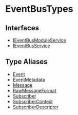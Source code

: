 
# EventBusTypes

## Interfaces

- [IEventBusModuleService](../EventBusTypes/interfaces/types.EventBusTypes.IEventBusModuleService/page.mdx)
- [IEventBusService](../EventBusTypes/interfaces/types.EventBusTypes.IEventBusService/page.mdx)

## Type Aliases

- [Event](../EventBusTypes/types/types.EventBusTypes.Event/page.mdx)
- [EventMetadata](../EventBusTypes/types/types.EventBusTypes.EventMetadata/page.mdx)
- [Message](../EventBusTypes/types/types.EventBusTypes.Message/page.mdx)
- [RawMessageFormat](../EventBusTypes/types/types.EventBusTypes.RawMessageFormat/page.mdx)
- [Subscriber](../EventBusTypes/types/types.EventBusTypes.Subscriber/page.mdx)
- [SubscriberContext](../EventBusTypes/types/types.EventBusTypes.SubscriberContext/page.mdx)
- [SubscriberDescriptor](../EventBusTypes/types/types.EventBusTypes.SubscriberDescriptor/page.mdx)
